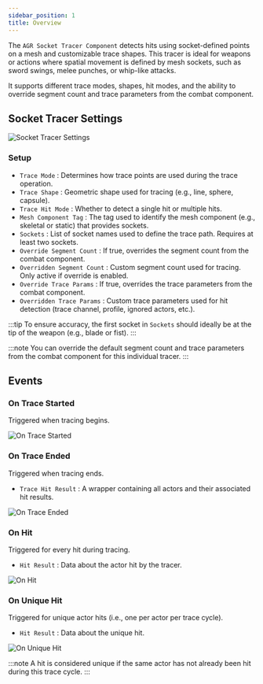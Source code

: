 ```yaml
---
sidebar_position: 1
title: Overview
---
```



The `AGR Socket Tracer Component` detects hits using socket-defined points on a mesh and customizable trace shapes.
This tracer is ideal for weapons or actions where spatial movement is defined by mesh sockets, such as sword swings,
melee punches, or whip-like attacks.

It supports different trace modes, shapes, hit modes, and the ability to override segment count and trace parameters
from the combat component.

## Socket Tracer Settings

![Socket Tracer Settings](_static/img/overview/class-settings.png)

### Setup
* `Trace Mode` : Determines how trace points are used during the trace operation.
* `Trace Shape` : Geometric shape used for tracing (e.g., line, sphere, capsule).
* `Trace Hit Mode` : Whether to detect a single hit or multiple hits.
* `Mesh Component Tag` : The tag used to identify the mesh component (e.g., skeletal or static) that provides sockets.
* `Sockets` : List of socket names used to define the trace path. Requires at least two sockets.
* `Override Segment Count` : If true, overrides the segment count from the combat component.
* `Overridden Segment Count` : Custom segment count used for tracing. Only active if override is enabled.
* `Override Trace Params` : If true, overrides the trace parameters from the combat component.
* `Overridden Trace Params` : Custom trace parameters used for hit detection (trace channel, profile, ignored actors, etc.).

:::tip
To ensure accuracy, the first socket in `Sockets` should ideally be at the tip of the weapon (e.g., blade or fist).
:::

:::note
You can override the default segment count and trace parameters from the combat component for this individual tracer.
:::

## Events

### On Trace Started
Triggered when tracing begins.

![On Trace Started](_static/img/overview/on-trace-started.png)

### On Trace Ended
Triggered when tracing ends.
* `Trace Hit Result` <Step text="1"/> : A wrapper containing all actors and their associated hit results.

![On Trace Ended](_static/img/overview/on-trace-ended.png)

### On Hit
Triggered for every hit during tracing.
* `Hit Result` <Step text="1"/> : Data about the actor hit by the tracer.

![On Hit](_static/img/overview/on-hit.png)

### On Unique Hit
Triggered for unique actor hits (i.e., one per actor per trace cycle).
* `Hit Result` <Step text="1"/> : Data about the unique hit.

![On Unique Hit](_static/img/overview/on-unique-hit.png)

:::note
A hit is considered unique if the same actor has not already been hit during this trace cycle.
:::


